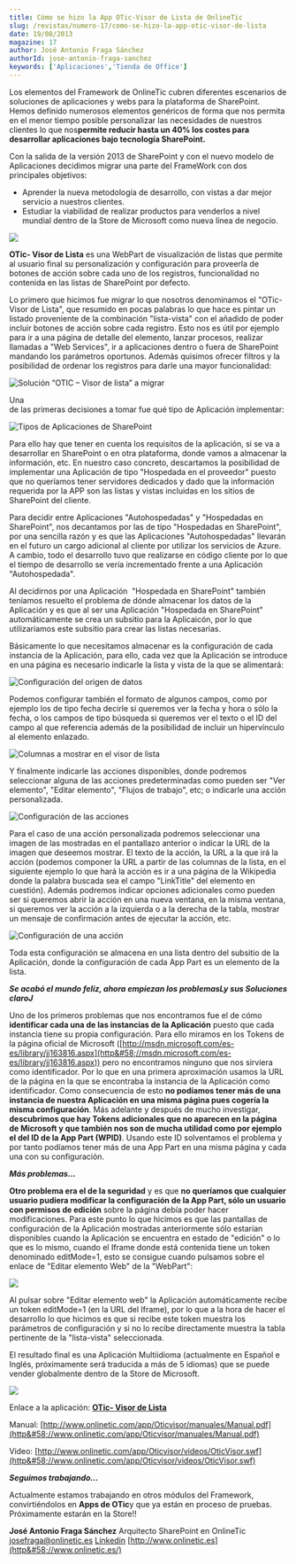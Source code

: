 ```yaml
---
title: Cómo se hizo la App OTic-Visor de Lista de OnlineTic
slug: /revistas/numero-17/como-se-hizo-la-app-otic-visor-de-lista
date: 19/08/2013
magazine: 17
author: José Antonio Fraga Sánchez
authorId: jose-antonio-fraga-sanchez
keywords: ['Aplicaciones','Tienda de Office']
---
```



<ArticleHeader frontmatter={props.pageContext.frontmatter} />



​Los elementos del Framework de OnlineTic cubren diferentes escenarios de soluciones de aplicaciones y webs para la plataforma de SharePoint. Hemos definido numerosos elementos genéricos de forma que nos permita en el menor tiempo posible personalizar las necesidades de nuestros clientes lo que nos**permite reducir hasta un 40% los costes para desarrollar aplicaciones bajo tecnología SharePoint.**

Con la salida de la versión 2013 de SharePoint y con el nuevo modelo de Aplicaciones decidimos migrar una parte del FrameWork con dos principales objetivos:

- Aprender la nueva metodología de desarrollo, con vistas a dar mejor servicio a nuestros clientes.
- Estudiar la viabilidad de realizar productos para venderlos a nivel mundial dentro de la Store de Microsoft como nueva línea de negocio.


![](../../../images/numero17/como-se-hizo-la-app-otic-visor-de-lista/figura1.png)

**OTic- Visor de Lista** es una WebPart de visualización de listas que permite al usuario final su personalización y configuración para proveerla de botones de acción sobre cada uno de los registros, funcionalidad no contenida en las listas de SharePoint por defecto.

Lo primero que hicimos fue migrar lo que nosotros denominamos el "OTic- Visor de Lista", que resumido en pocas palabras lo que hace es pintar un listado proveniente de la combinación "lista-vista" con el añadido de poder incluir botones de acción sobre cada registro. Esto nos es útil por ejemplo para ir a una página de detalle del elemento, lanzar procesos, realizar llamadas a "Web Services", ir a aplicaciones dentro o fuera de SharePoint mandando los parámetros oportunos. Además quisimos ofrecer filtros y la posibilidad de ordenar los registros para darle una mayor funcionalidad:

![Solución “OTIC – Visor de lista” a migrar](../../../images/numero17/como-se-hizo-la-app-otic-visor-de-lista/figura2.png)

Una<br />de las primeras decisiones a tomar fue qué tipo de Aplicación implementar:

![Tipos de Aplicaciones de SharePoint](../../../images/numero17/como-se-hizo-la-app-otic-visor-de-lista/figura3.png)

Para ello hay que tener en cuenta los requisitos de la aplicación, si se va a desarrollar en SharePoint o en otra plataforma, donde vamos a almacenar la información, etc. En nuestro caso concreto, descartamos la posibilidad de implementar una Aplicación de tipo "Hospedada en el proveedor" puesto que no queríamos tener servidores dedicados y dado que la información requerida por la APP son las listas y vistas incluidas en los sitios de SharePoint del cliente.

Para decidir entre Aplicaciones "Autohospedadas" y "Hospedadas en SharePoint", nos decantamos por las de tipo "Hospedadas en SharePoint", por una sencilla razón y es que las Aplicaciones "Autohospedadas" llevarán en el futuro un cargo adicional al cliente por utilizar los servicios de Azure. A cambio, todo el desarrollo tuvo que realizarse en código cliente por lo que el tiempo de desarrollo se vería incrementado frente a una Aplicación "Autohospedada".

Al decidirnos por una Aplicación  "Hospedada en SharePoint" también teníamos resuelto el problema de dónde almacenar los datos de la Aplicación y es que al ser una Aplicación "Hospedada en SharePoint" automáticamente se crea un subsitio para la Aplicaicón, por lo que utilizaríamos este subsitio para crear las listas necesarias.

Básicamente lo que necesitamos almacenar es la configuración de cada instancia de la Aplicación, para ello, cada vez que la Aplicación se introduce en una página es necesario indicarle la lista y vista de la que se alimentará:

![Configuración del origen de datos](../../../images/numero17/como-se-hizo-la-app-otic-visor-de-lista/figura4.png)

Podemos configurar también el formato de algunos campos, como por ejemplo los de tipo fecha decirle si queremos ver la fecha y hora o sólo la fecha, o los campos de tipo búsqueda si queremos ver el texto o el ID del campo al que referencia además de la posibilidad de incluir un hipervínculo al elemento enlazado.

![Columnas a mostrar en el visor de lista](../../../images/numero17/como-se-hizo-la-app-otic-visor-de-lista/figura5.png)

Y finalmente indicarle las acciones disponibles, donde podremos seleccionar alguna de las acciones predeterminadas como pueden ser "Ver elemento", "Editar elemento", "Flujos de trabajo", etc; o indicarle una acción personalizada.

![Configuración de las acciones](../../../images/numero17/como-se-hizo-la-app-otic-visor-de-lista/figura6.png)

Para el caso de una acción personalizada podremos seleccionar una imagen de las mostradas en el pantallazo anterior o indicar la URL de la imagen que deseemos mostrar. El texto de la acción, la URL a la que irá la acción (podemos componer la URL a partir de las columnas de la lista, en el siguiente ejemplo lo que hará la acción es ir a una página de la Wikipedia donde la palabra buscada sea el campo "LinkTitle" del elemento en cuestión). Además podremos indicar opciones adicionales como pueden ser si queremos abrir la acción en una nueva ventana, en la misma ventana, si queremos ver la acción a la izquierda o a la derecha de la tabla, mostrar un mensaje de confirmación antes de ejecutar la acción, etc.

![Configuración de una acción](../../../images/numero17/como-se-hizo-la-app-otic-visor-de-lista/figura7.png)

Toda esta configuración se almacena en una lista dentro del subsitio de la Aplicación, donde la configuración de cada App Part es un elemento de la lista.

***Se acabó el mundo feliz, ahora empiezan los problemas******L******y sus Soluciones claro******J***

Uno de los primeros problemas que nos encontramos fue el de cómo **identificar cada una de las instancias de la Aplicación** puesto que cada instancia tiene su propia configuración. Para ello miramos en los Tokens de la página oficial de Microsoft ([http://msdn.microsoft.com/es-es/library/jj163816.aspx](http&#58;//msdn.microsoft.com/es-es/library/jj163816.aspx)) pero no encontramos ninguno que nos sirviera como identificador. Por lo que en una primera aproximación usamos la URL de la página en la que se encontraba la instancia de la Aplicación como identificador. Como consecuencia de esto **no podíamos tener más de una instancia de nuestra Aplicación en una misma página pues cogería la misma configuración**. Más adelante y después de mucho investigar, **descubrimos que hay Tokens adicionales que no aparecen en la página de Microsoft y que también nos son de mucha utilidad como por ejemplo el del ID de la App Part (WPID)**. Usando este ID solventamos el problema y por tanto podíamos tener más de una App Part en una misma página y cada una con su configuración.

***Más problemas…***

**Otro problema era el de la seguridad** y es que **no queríamos que cualquier usuario pudiera modificar la configuración de la App Part, sólo un usuario con permisos de edición** sobre la página debía poder hacer modificaciones. Para este punto lo que hicimos es que las pantallas de configuración de la Aplicación mostradas anteriormente sólo estarían disponibles cuando la Aplicación se encuentra en estado de "edición" o lo que es lo mismo, cuando el Iframe donde está contenida tiene un token denominado editMode=1, esto se consigue cuando pulsamos sobre el enlace de "Editar elemento Web" de la "WebPart":

![](../../../images/numero17/como-se-hizo-la-app-otic-visor-de-lista/figura8.png)

Al pulsar sobre "Editar elemento web" la Aplicación automáticamente recibe un token editMode=1 (en la URL del Iframe), por lo que a la hora de hacer el desarrollo lo que hicimos es que si recibe este token muestra los parámetros de configuración y si no lo recibe directamente muestra la tabla pertinente de la "lista-vista" seleccionada.

El resultado final es una Aplicación Multiidioma (actualmente en Español e Inglés, próximamente será traducida a más de 5 idiomas) que se puede vender globalmente dentro de la Store de Microsoft.

![](../../../images/numero17/como-se-hizo-la-app-otic-visor-de-lista/figura9.png)

Enlace a la aplicación: [**OTic- Visor de Lista**](http&#58;//office.microsoft.com/es-es/store/otic-visor-de-lista-WA104090122.aspx)

Manual: [http://www.onlinetic.com/app/Oticvisor/manuales/Manual.pdf](http&#58;//www.onlinetic.com/app/Oticvisor/manuales/Manual.pdf)

Video: [http://www.onlinetic.com/app/Oticvisor/videos/OticVisor.swf](http&#58;//www.onlinetic.com/app/Oticvisor/videos/OticVisor.swf)

***Seguimos trabajando…***

Actualmente estamos trabajando en otros módulos del Framework, convirtiéndolos en **Apps de OTic**y que ya están en proceso de pruebas. Próximamente estarán en la Store!!



**José Antonio Fraga Sánchez**
 Arquitecto SharePoint en OnlineTic
 [josefraga@onlinetic.es](mailto&#58;josefraga@onlinetic.es)
 [Linkedin](http&#58;//www.linkedin.com/in/josefraga)
 [http://www.onlinetic.es](http&#58;//www.onlinetic.es/)

